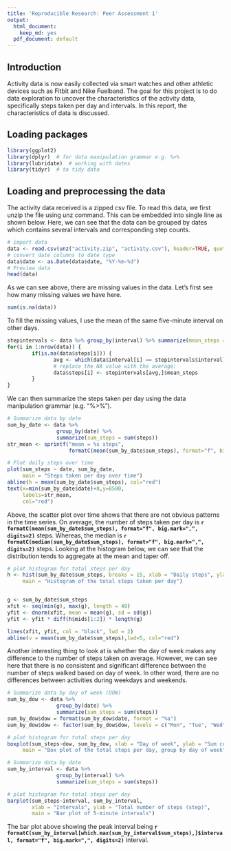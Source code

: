 ```yaml
---
title: 'Reproducible Research: Peer Assessment 1'
output:
  html_document:
    keep_md: yes
  pdf_document: default
---
```


## Introduction
Activity data is now easily collected via smart watches and other athletic devices such as Fitbit and Nike Fuelband.
The goal for this project is to do data exploration to uncover the characteristics of the activity data, specifically steps taken per day and intervals. In this report, the characteristics of data is discussed.


## Loading packages
```r
library(ggplot2)
library(dplyr)  # for data manipulation grammar e.g. %>%
library(lubridate)  # working with dates
library(tidyr)  # to tidy data
```


## Loading and preprocessing the data
The activity data received is a zipped csv file. To read this data, we first unzip the file using unz command. 
This can be embedded into single line as shown below. Here, we can see that the data can be grouped by dates which contains several intervals and corresponding step counts. 
```r
# import data 
data <- read.csv(unz("activity.zip", "activity.csv"), header=TRUE, quote="\"", sep=",")
# convert date columns to date type
data$date <- as.Date(data$date, "%Y-%m-%d")
# Preview data
head(data)
```

As we can see above, there are missing values in the data. Let's first see how many missing values we have here.

```r
sum(is.na(data))
```

To fill the missing values, I use the mean of the same five-minute interval on other days.

```r
stepintervals <- data %>% group_by(interval) %>% summarize(mean_steps = mean(steps, na.rm = TRUE))
for(i in 1:nrow(data)) {
        if(is.na(data$steps[i])) {
               avg <- which(data$interval[i] == stepintervals$interval)
               # replace the NA value with the average:
               data$steps[i] <- stepintervals[avg,]$mean_steps 
        }
}
```

We can then summarize the steps taken per day using the data manipulation grammar (e.g. "%>%"). 

```r
# Summarize data by date
sum_by_date <- data %>% 
                group_by(date) %>% 
                summarize(sum_steps = sum(steps))
str_mean <- sprintf("mean = %s steps", 
                    formatC(mean(sum_by_date$sum_steps), format="f", big.mark=",", digits=2))

# Plot daily steps over time
plot(sum_steps ~ date, sum_by_date, 
     main = "Steps taken per day over time")
abline(h = mean(sum_by_date$sum_steps), col="red")
text(x=min(sum_by_date$date)+8,y=8500,
     labels=str_mean, 
     col="red")
```

Above, the scatter plot over time shows that there are not obvious patterns in the time series. On average, the number of steps taken per day is **`r formatC(mean(sum_by_date$sum_steps), format="f", big.mark=",", digits=2)`** steps.
Whereas, the median is **`r formatC(median(sum_by_date$sum_steps), format="f", big.mark=",", digits=2)`** steps. 
Looking at the histogram below, we can see that the distribution tends to aggregate at the mean and taper off. 

```r
# plot histogram for total steps per day
h <- hist(sum_by_date$sum_steps, breaks = 15, xlab = "Daily steps", ylab = "Count (step)", 
     main = "Histogram of the total steps taken per day")


g <- sum_by_date$sum_steps
xfit <- seq(min(g), max(g), length = 40) 
yfit <- dnorm(xfit, mean = mean(g), sd = sd(g)) 
yfit <- yfit * diff(h$mids[1:2]) * length(g) 

lines(xfit, yfit, col = "black", lwd = 2)
abline(v = mean(sum_by_date$sum_steps),lwd=5, col="red")
```

Another interesting thing to look at is whether the day of week makes any difference to the number of steps taken on average. 
However, we can see here that there is no consistent and significant difference between the number of steps walked based on day of week.
In other word, there are no differences between activities during weekdays and weekends.

```r
# Summarize data by day of week (DOW)
sum_by_dow <- data %>% 
                group_by(date) %>% 
                summarize(sum_steps = sum(steps))
sum_by_dow$dow = format(sum_by_dow$date, format = "%a")
sum_by_dow$dow <- factor(sum_by_dow$dow, levels = c("Mon", "Tue", "Wed", "Thu", "Fri", "Sat", "Sun"))

# plot histogram for total steps per day
boxplot(sum_steps~dow, sum_by_dow, xlab = "Day of week", ylab = "Sum count (step)", 
     main = "Box plot of the total steps per day, group by day of week")

```


```r
# Summarize data by date
sum_by_interval <- data %>% 
                group_by(interval) %>% 
                summarize(sum_steps = sum(steps))

# plot histogram for total steps per day
barplot(sum_steps~interval, sum_by_interval, 
        xlab = "Intervals", ylab = "Total number of steps (step)", 
        main = "Bar plot of 5-minute intervals")
```

The bar plot above showing the peak interval being **`r formatC(sum_by_interval[which.max(sum_by_interval$sum_steps),]$interval, format="f", big.mark=",", digits=2)`** interval.


